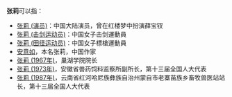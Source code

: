 '''张莉'''可以指：
* [[张莉_(演员)|张莉 (演员)]]：中国大陆演员，曾在红楼梦中扮演薛宝钗
* [[张莉_(击剑运动员)|张莉 (击剑运动员)]]：中国女子击剑運動員
* [[张莉_(田径运动员)|张莉 (田径运动员)]]：中国女子標槍運動員
* [[安意如|安意如]]，本名张莉，中国作家
* [[张莉_(1967年)|张莉 (1967年)]]，巢湖学院院长
* [[张莉_(1973年)|张莉 (1973年)]]，安徽省兽药饲料监察所副所长，第十三届全国人大代表
* [[张莉_(1987年)|张莉 (1987年)]]，云南省红河哈尼族彝族自治州蒙自市老寨苗族乡畜牧兽医站站长，第十三届全国人大代表

{{disambig|L莉|Cat=二字张姓人名消歧义}}